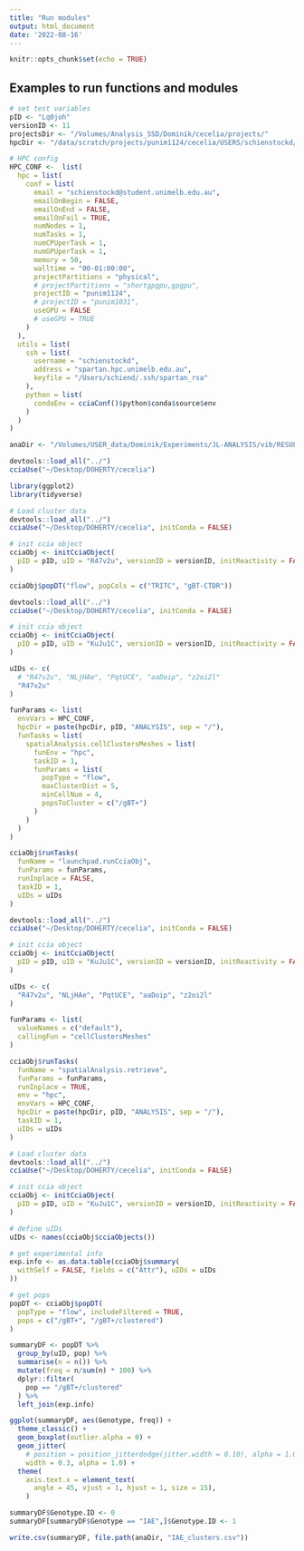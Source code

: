 ```yaml
---
title: "Run modules"
output: html_document
date: '2022-08-16'
---
```


```r
knitr::opts_chunk$set(echo = TRUE)
```

## Examples to run functions and modules

```r
# set test variables
pID <- "Lq0joh"
versionID <- 11
projectsDir <- "/Volumes/Analysis_SSD/Dominik/cecelia/projects/"
hpcDir <- "/data/scratch/projects/punim1124/cecelia/USERS/schienstockd/"
```

```r
# HPC config
HPC_CONF <-  list(
  hpc = list(
    conf = list(
      email = "schienstockd@student.unimelb.edu.au",
      emailOnBegin = FALSE,
      emailOnEnd = FALSE,
      emailOnFail = TRUE,
      numNodes = 1,
      numTasks = 1,
      numCPUperTask = 1,
      numGPUperTask = 1,
      memory = 50,
      walltime = "00-01:00:00",
      projectPartitions = "physical",
      # projectPartitions = "shortgpgpu,gpgpu",
      projectID = "punim1124",
      # projectID = "punim1031",
      useGPU = FALSE
      # useGPU = TRUE
    )
  ),
  utils = list(
    ssh = list(
      username = "schienstockd",
      address = "spartan.hpc.unimelb.edu.au",
      keyfile = "/Users/schiend/.ssh/spartan_rsa"
    ),
    python = list(
      condaEnv = cciaConf()$python$conda$source$env
    )
  )
)
```

```r
anaDir <- "/Volumes/USER_data/Dominik/Experiments/JL-ANALYSIS/vib/RESULTS/IAE"
```

```r
devtools::load_all("../")
cciaUse("~/Desktop/DOHERTY/cecelia")

library(ggplot2)
library(tidyverse)
```

```r
# Load cluster data
devtools::load_all("../")
cciaUse("~/Desktop/DOHERTY/cecelia", initConda = FALSE)

# init ccia object
cciaObj <- initCciaObject(
  pID = pID, uID = "R47v2u", versionID = versionID, initReactivity = FALSE
)

cciaObj$popDT("flow", popCols = c("TRITC", "gBT-CTDR"))
```


```r
devtools::load_all("../")
cciaUse("~/Desktop/DOHERTY/cecelia", initConda = FALSE)

# init ccia object
cciaObj <- initCciaObject(
  pID = pID, uID = "KuJu1C", versionID = versionID, initReactivity = FALSE
)

uIDs <- c(
  # "R47v2u", "NLjHAe", "PqtUCE", "aaDoip", "z2oi2l"
  "R47v2u"
)

funParams <- list(
  envVars = HPC_CONF,
  hpcDir = paste(hpcDir, pID, "ANALYSIS", sep = "/"),
  funTasks = list(
    spatialAnalysis.cellClustersMeshes = list(
      funEnv = "hpc",
      taskID = 1,
      funParams = list(
        popType = "flow",
        maxClusterDist = 5,
        minCellNum = 4,
        popsToCluster = c("/gBT+")
      )
    )
  )
)

cciaObj$runTasks(
  funName = "launchpad.runCciaObj",
  funParams = funParams,
  runInplace = FALSE,
  taskID = 1,
  uIDs = uIDs
)
```

```r
devtools::load_all("../")
cciaUse("~/Desktop/DOHERTY/cecelia", initConda = FALSE)

# init ccia object
cciaObj <- initCciaObject(
  pID = pID, uID = "KuJu1C", versionID = versionID, initReactivity = FALSE
)

uIDs <- c(
  "R47v2u", "NLjHAe", "PqtUCE", "aaDoip", "z2oi2l"
)

funParams <- list(
  valueNames = c("default"),
  callingFun = "cellClustersMeshes"
)

cciaObj$runTasks(
  funName = "spatialAnalysis.retrieve",
  funParams = funParams,
  runInplace = TRUE,
  env = "hpc",
  envVars = HPC_CONF,
  hpcDir = paste(hpcDir, pID, "ANALYSIS", sep = "/"),
  taskID = 1,
  uIDs = uIDs
)
```

```r
# Load cluster data
devtools::load_all("../")
cciaUse("~/Desktop/DOHERTY/cecelia", initConda = FALSE)

# init ccia object
cciaObj <- initCciaObject(
  pID = pID, uID = "KuJu1C", versionID = versionID, initReactivity = FALSE
)

# define uIDs
uIDs <- names(cciaObj$cciaObjects())

# get experimental info
exp.info <- as.data.table(cciaObj$summary(
  withSelf = FALSE, fields = c("Attr"), uIDs = uIDs
))

# get pops
popDT <- cciaObj$popDT(
  popType = "flow", includeFiltered = TRUE,
  pops = c("/gBT+", "/gBT+/clustered")
)
```

```r
summaryDF <- popDT %>%
  group_by(uID, pop) %>%
  summarise(n = n()) %>%
  mutate(freq = n/sum(n) * 100) %>%
  dplyr::filter(
    pop == "/gBT+/clustered"
  ) %>%
  left_join(exp.info)

ggplot(summaryDF, aes(Genotype, freq)) +
  theme_classic() +
  geom_boxplot(outlier.alpha = 0) +
  geom_jitter(
    # position = position_jitterdodge(jitter.width = 0.10), alpha = 1.0) +
    width = 0.3, alpha = 1.0) +
  theme(
    axis.text.x = element_text(
      angle = 45, vjust = 1, hjust = 1, size = 15),
    )

summaryDF$Genotype.ID <- 0
summaryDF[summaryDF$Genotype == "IAE",]$Genotype.ID <- 1

write.csv(summaryDF, file.path(anaDir, "IAE_clusters.csv"))
```